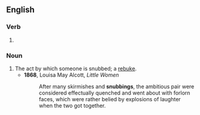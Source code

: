 ==English==

===Verb===
{{head|en|present participle}}

# {{present participle of|snub|lang=en|nocat=1}}

===Noun===
{{en-noun}}

# The act by which someone is snubbed; a [[rebuke]].
#* '''1868''', Louisa May Alcott, ''Little Women''
#*: After many skirmishes and '''snubbings''', the ambitious pair were considered effectually quenched and went about with forlorn faces, which were rather belied by explosions of laughter when the two got together.